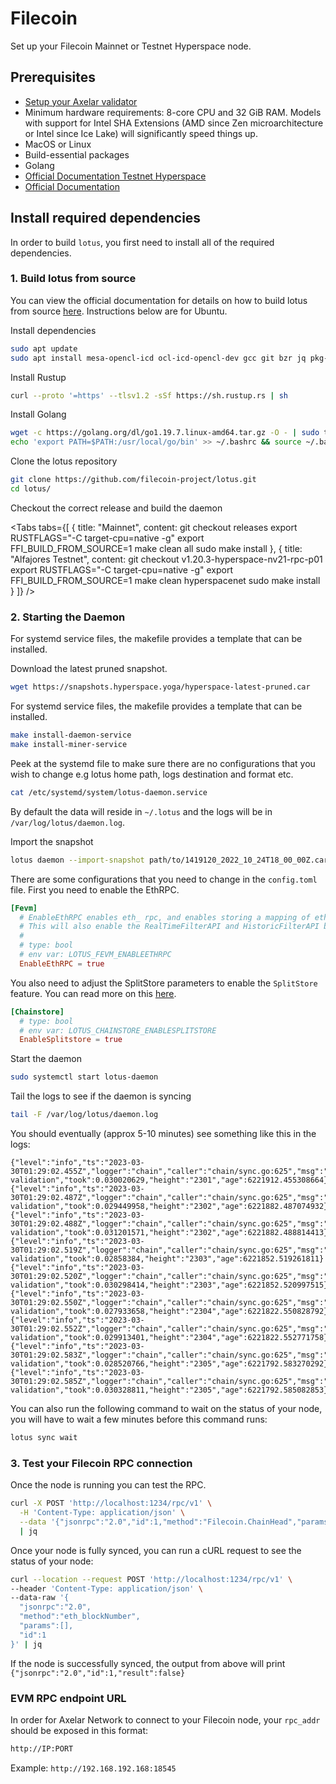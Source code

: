 # Filecoin


Set up your Filecoin Mainnet or Testnet Hyperspace node.

## Prerequisites

- [Setup your Axelar validator](/validator/setup)
- Minimum hardware requirements: 8-core CPU and 32 GiB RAM. Models with support for Intel SHA Extensions (AMD since Zen microarchitecture or Intel since Ice Lake) will significantly speed things up.
- MacOS or Linux
- Build-essential packages
- Golang
- [Official Documentation Testnet Hyperspace](https://kb.factor8.io/docs/filecoin/testnets/hyperspace)
- [Official Documentation](https://lotus.filecoin.io/lotus/install/linux/)

## Install required dependencies

In order to build `lotus`, you first need to install all of the required dependencies.

### 1. Build lotus from source

You can view the official documentation for details on how to build lotus from source [here](https://lotus.filecoin.io/lotus/install/linux/#building-from-source). Instructions below are for Ubuntu.

Install dependencies

```bash
sudo apt update
sudo apt install mesa-opencl-icd ocl-icd-opencl-dev gcc git bzr jq pkg-config curl clang build-essential hwloc libhwloc-dev wget -y && sudo apt upgrade -y
```

Install Rustup

```bash
curl --proto '=https' --tlsv1.2 -sSf https://sh.rustup.rs | sh
```


Install Golang

```bash
wget -c https://golang.org/dl/go1.19.7.linux-amd64.tar.gz -O - | sudo tar -xz -C /usr/local
echo 'export PATH=$PATH:/usr/local/go/bin' >> ~/.bashrc && source ~/.bashrc
```

Clone the lotus repository

```bash
git clone https://github.com/filecoin-project/lotus.git
cd lotus/
```

Checkout the correct release and build the daemon

<Tabs tabs={[
{
title: "Mainnet",
content: <CodeBlock language="bash">
git checkout releases
export RUSTFLAGS="-C target-cpu=native -g"
export FFI_BUILD_FROM_SOURCE=1
make clean all
sudo make install
</CodeBlock>
},
{
title: "Alfajores Testnet",
content: <CodeBlock language="bash">
git checkout v1.20.3-hyperspace-nv21-rpc-p01
export RUSTFLAGS="-C target-cpu=native -g"
export FFI_BUILD_FROM_SOURCE=1
make clean hyperspacenet
sudo make install
</CodeBlock>
}
]} />


### 2. Starting the Daemon

For systemd service files, the makefile provides a template that can be installed.

Download the latest pruned snapshot.

```bash
wget https://snapshots.hyperspace.yoga/hyperspace-latest-pruned.car
```

For systemd service files, the makefile provides a template that can be installed.

```bash
make install-daemon-service
make install-miner-service
```

Peek at the systemd file to make sure there are no configurations that you wish to change e.g lotus home path, logs destination and format etc.

```bash
cat /etc/systemd/system/lotus-daemon.service
```

By default the data will reside in `~/.lotus` and the logs will be in `/var/log/lotus/daemon.log`.

Import the snapshot

```bash
lotus daemon --import-snapshot path/to/1419120_2022_10_24T18_00_00Z.car --halt-after-import
```

There are some configurations that you need to change in the `config.toml` file. First you need to enable the EthRPC.

```toml
[Fevm]
  # EnableEthRPC enables eth_ rpc, and enables storing a mapping of eth transaction hashes to filecoin message Cids.
  # This will also enable the RealTimeFilterAPI and HistoricFilterAPI by default, but they can be disabled by config options above.
  #
  # type: bool
  # env var: LOTUS_FEVM_ENABLEETHRPC
  EnableEthRPC = true
```

You also need to adjust the SplitStore parameters to enable the `SplitStore` feature. You can read more on this [here](https://docs.filecoin.io/mine/lotus/splitstore/).

```toml
[Chainstore]
  # type: bool
  # env var: LOTUS_CHAINSTORE_ENABLESPLITSTORE
  EnableSplitstore = true
```

Start the daemon

```bash
sudo systemctl start lotus-daemon
```

Tail the logs to see if the daemon is syncing

```bash
tail -F /var/log/lotus/daemon.log
```

You should eventually (approx 5-10 minutes) see something like this in the logs:

```logs
{"level":"info","ts":"2023-03-30T01:29:02.455Z","logger":"chain","caller":"chain/sync.go:625","msg":"block validation","took":0.030020629,"height":"2301","age":6221912.455308664}
{"level":"info","ts":"2023-03-30T01:29:02.487Z","logger":"chain","caller":"chain/sync.go:625","msg":"block validation","took":0.029449958,"height":"2302","age":6221882.487074932}
{"level":"info","ts":"2023-03-30T01:29:02.488Z","logger":"chain","caller":"chain/sync.go:625","msg":"block validation","took":0.031201571,"height":"2302","age":6221882.488814413}
{"level":"info","ts":"2023-03-30T01:29:02.519Z","logger":"chain","caller":"chain/sync.go:625","msg":"block validation","took":0.02858384,"height":"2303","age":6221852.519261811}
{"level":"info","ts":"2023-03-30T01:29:02.520Z","logger":"chain","caller":"chain/sync.go:625","msg":"block validation","took":0.030298414,"height":"2303","age":6221852.520997515}
{"level":"info","ts":"2023-03-30T01:29:02.550Z","logger":"chain","caller":"chain/sync.go:625","msg":"block validation","took":0.027933658,"height":"2304","age":6221822.550828792}
{"level":"info","ts":"2023-03-30T01:29:02.552Z","logger":"chain","caller":"chain/sync.go:625","msg":"block validation","took":0.029913401,"height":"2304","age":6221822.552771758}
{"level":"info","ts":"2023-03-30T01:29:02.583Z","logger":"chain","caller":"chain/sync.go:625","msg":"block validation","took":0.028520766,"height":"2305","age":6221792.583270292}
{"level":"info","ts":"2023-03-30T01:29:02.585Z","logger":"chain","caller":"chain/sync.go:625","msg":"block validation","took":0.030328811,"height":"2305","age":6221792.585082853}
```

You can also run the following command to wait on the status of your node, you will have to wait a few minutes before this command runs:

```bash
lotus sync wait
```


### 3. Test your Filecoin RPC connection

Once the node is running you can test the RPC.

```bash
curl -X POST 'http://localhost:1234/rpc/v1' \
  -H 'Content-Type: application/json' \
  --data '{"jsonrpc":"2.0","id":1,"method":"Filecoin.ChainHead","params":[]}' \
  | jq
```

Once your node is fully synced, you can run a cURL request to see the status of your node:

```bash
curl --location --request POST 'http://localhost:1234/rpc/v1' \
--header 'Content-Type: application/json' \
--data-raw '{
  "jsonrpc":"2.0",
  "method":"eth_blockNumber",
  "params":[],
  "id":1
}' | jq
```

If the node is successfully synced, the output from above will print `{"jsonrpc":"2.0","id":1,"result":false}`

### EVM RPC endpoint URL

In order for Axelar Network to connect to your Filecoin node, your `rpc_addr` should be exposed in this format:

```bash
http://IP:PORT
```

Example:
`http://192.168.192.168:18545`
